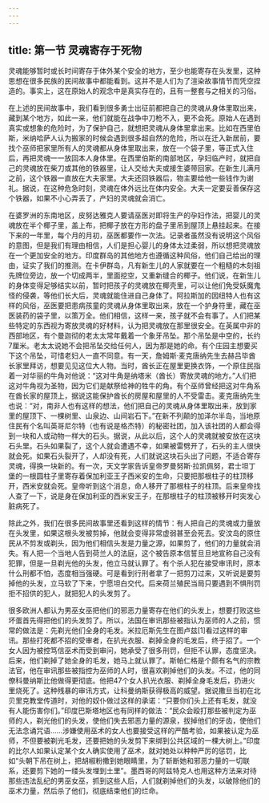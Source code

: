```yaml
---
---
---
```

title: 第一节 灵魂寄存于死物
---




灵魂能够暂时或长时间寄存于体外某个安全的地方，至少也能寄存在头发里，这种思想在很多民族的民间故事中都能看到。这并不是人们为了渲染故事情节而凭空捏造的。事实上，这在原始人的观念中是真实存在的，且有一整套与之相关的习俗。

在上述的民间故事中，我们看到很多勇士出征前都把自己的灵魂从身体里取出来，藏到某个地方，如此一来，他们就能在战争中刀枪不入，更不会死。原始人在遇到真实或想象的危险时，为了保护自己，就想把灵魂从身体里拿出来。比如在西里伯斯，米纳哈萨人认为搬家的时候会遇到很多超自然的危险，所以在迁入新居前，要找个巫师把家里所有人的灵魂都从身体里取出来，放在一个袋子里，等正式入住后，再把灵魂一一放回本人身体里。在西里伯斯的南部地区，孕妇临产时，就把自己的灵魂放在柴刀或其他的铁器里，让人交给大夫或接生婆带回家。在新生儿满月之前，这个铁器一直放在大夫家里。大夫还回铁器后，物主要给他一些钱作为谢礼。据说，在这种危急时刻，灵魂在体外远比在体内安全。大夫一定要妥善保存这个铁器，如果不小心弄丢了，产妇的灵魂就会消亡。

在婆罗洲的东南地区，皮努达雅克人要请巫医对即将生产的孕妇作法，把婴儿的灵魂放在半个椰子里，盖上布，把椰子放在方形的盘子里吊到屋顶上悬挂起来。在接下来的一年里，每个月的月初，巫医都要作一次法。记录者虽然没有说明这个风俗的意图，但是我们有理由相信，人们是担心婴儿的身体太过柔弱，所以想把灵魂放在一个更加安全的地方。印度群岛的其他地方也遵循这种风俗，他们自己给出的理由，证实了我们的推测。在卡伊群岛，凡有新生儿的人家就要在一个粗糙的木刻祖先牌位旁边，放一个切成两半，里面挖空，又重新缝合的椰子。他们说，在新生儿的身体变得足够结实以前，暂时把孩子的灵魂放在椰壳里，可以让他们免受妖魔鬼怪的侵袭，等他们长大后，灵魂就能住进自己身体了。阿拉斯加的因纽特人也有这样的风俗，巫医要把患病孩童的灵魂从身体里取出来，放在一个护身符里，藏在巫医装药的袋子里，以策万全。他们相信，这样一来，孩子就不会有事了。人们把某些特定的东西视为寄放灵魂的好材料，认为把灵魂放在那里很安全。在英属中非的西部地区，有个曼迦彻的老太太常年戴着一个象牙吊坠。那个吊坠是中空的，长约7厘米。老太太说她不会把吊坠交给任何人，因为那是她的命。有个庄园主想要买下这个吊坠，可惜老妇人一直不同意。有一天，詹姆斯·麦克唐纳先生去赫吕毕酋长家里拜访，想要见见这位大人物。当时，酋长正在屋里更换衣饰，一个原住民指着一对华丽的牛角对他说：“这对牛角是纳塔米（酋长）寄放灵魂的地方。”人们把这对牛角视为圣物，因为它们是献祭给神的牲牛的角。有个巫师曾经把这对牛角系在酋长家的屋顶上，据说这能保护酋长的房屋和屋里的人不受雷击。麦克唐纳先生也说：“对，南非人也有这样的想法，他们把自己的灵魂从身体里取出来，放到家里的屋顶下、一棵树里、山泉边、山间岩石下。”在新不列颠的加泽尔半岛，当地原住民有个名叫英哥尼尔特（也有说是格杰特）的秘密社团，加入该社团的人都会得到一块和人或动物一样大的石头。据说，从此以后，这个人的灵魂就被安放在这块石头里。石头如果裂了，这个人就会遭遇不幸，如果被雷劈开了，石头的主人很快就会死。如果石头裂开了，人却没有死，人们就说这块石头出了问题，不适合寄存灵魂，得换一块新的。有一次，天文学家告诉皇帝罗曼努斯·拉凯佩努，君士坦丁堡的一根圆柱子里寄存着保加利亚王子西米安的生命，只要把那根柱子的柱顶移开，西米安就会死。皇帝听到这个消息，命人移开了那根柱子的柱顶。后来皇帝找人查了一下，说是身在保加利亚的西米安王子，在那根柱子的柱顶被移开时突发心脏病死了。

除此之外，我们在很多民间故事里还看到这样的情节：有人把自己的灵魂或力量放在头发里，如果这根头发被剪掉，他就会变得非常虚弱甚至会死去。安汶岛的原住民从不剪发或剃头，因为他们相信头发是力量之源，如果剪了，他们的力量就会消失。有人把一个当地人告到荷兰人的法庭，这个被告原本信誓旦旦地宣称自己没有犯罪，但是一旦剃光他的头发，他立马就认罪了。有个杀人犯在接受审讯时，原本什么刑都不怕，态度相当强硬。可是看到行刑者拿了一把剪刀过来，又听说是要剪掉他的头发，立马软了下来，宁愿坦白交代。后来荷兰殖民当局只要遇到不惧刑罚拒不招供的犯人，就把犯人的头发剪了。

很多欧洲人都认为男巫女巫把他们的邪恶力量寄存在他们的头发上，想要打败这些坏蛋首先得把他们的头发剪了。所以，法国在审讯那些被指认为巫师的人之前，惯常的做法是：先剃光他们全身的毛发。米拉厄斯先生在图卢兹[1]看过这样的审讯。那些打死都不招的受审者，在扒光衣服、剃掉全身的毛发后，终于招了。一个女人因为被控笃信巫术而受到审问，她承受了很多刑罚，但拒不认罪，态度坚决。后来，他们剃掉了她全身的毛发，她马上就认罪了。斯帕仁格是个颇有名气的宗教法官，他在审讯那些被指控为巫师的人时，很喜欢剃掉他们的头发。不过，他的同僚科曼纳斯比他做得更彻底。他把47个女人扒光衣服、剃掉全身毛发后，扔进火里烧死了。这种残暴的审讯方式，让科曼纳斯获得极高的威望。据说撒旦当初在北贝里克教堂传道时，对他的奴仆做过这样的承诺：“只要你们头上还有毛发，就没有人能伤害你们。”印度巴斯塔地区也有同样的做法：“民众会殴打那些被判定为巫师的人，剃光他们的头发，使他们失去邪恶力量的源泉，拔掉他们的牙齿，使他们无法念诵咒语……涉嫌使用巫术的女人也要接受这样的严酷考验，如果被认定为巫师，不但要被剃光毛发，还要把她的头发剪下来绑到公共区域的一棵大树上。”印度的比尔人如果认定某个女人确实使用了巫术，就对她处以种种严厉的惩罚，比如“头朝下吊在树上，把胡椒粉撒到她眼睛里，为了斩断她和邪恶力量的一切联系，还要剪下她的一缕头发埋到土里”。墨西哥的阿兹特克人也用这种方法来对待那些违法乱纪的男巫女巫，抓到这些人后，人们就剃掉他们的头发，以破除他们的巫术力量，然后杀了他们，彻底结束他们的烂命。